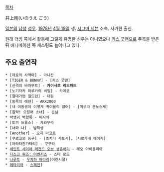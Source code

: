 [[목차]]

井上剛(いのうえ ごう)

[[일본]]의 [[남성]] [[성우]]. [[1978년]] [[4월 19일]] 생. [[시그마 세븐]] 소속. 사가현 출신.

원래 더빙 쪽에서 활동해 그렇게 유명한 성우는 아니였으나 [[키스 굿맨]]으로 주목을 받은 뒤 애니메이션 쪽 캐스팅도 늘어나고 있다.

== 주요 출연작 ==
 * [제로의 사역마] - 마니칸
 * [TIGER & BUNNY] - [키스 굿맨]
 * [신격의 바하무트] - '''카이사르 리드파드'''
 * [노기자카 하루카의 비밀] - 카메코
 * [절대가련 칠드런] - 대원
 * [동쪽의 에덴] - AKX2000 
 * [내 여동생이 이렇게 귀여울리 없어] - [미우라 겐노스케]
 * [침략! 오징어 소녀] - 손님
 * 박앵귀 벽혈록 - 미사와
 * [토끼 드롭스] - 카와무라
 * [너와 나] - 남학생
 * [Another] - 오지 마코토
 * [쿠로코의 농구] - [츠치다 사토시], [시로가네 에이지]
 * [아라타칸가타리] - 쿠구라
 * [[세인트 세이야 레전드 오브 생츄어리]] - 레오 아이올리아
 * [[디스크 워즈: 어벤저스]] - 스타 로드
 * [[나루토]] - [[우치하 마다라]](어린시절)
 * [[헤타리아]] - [[스페인]]]
